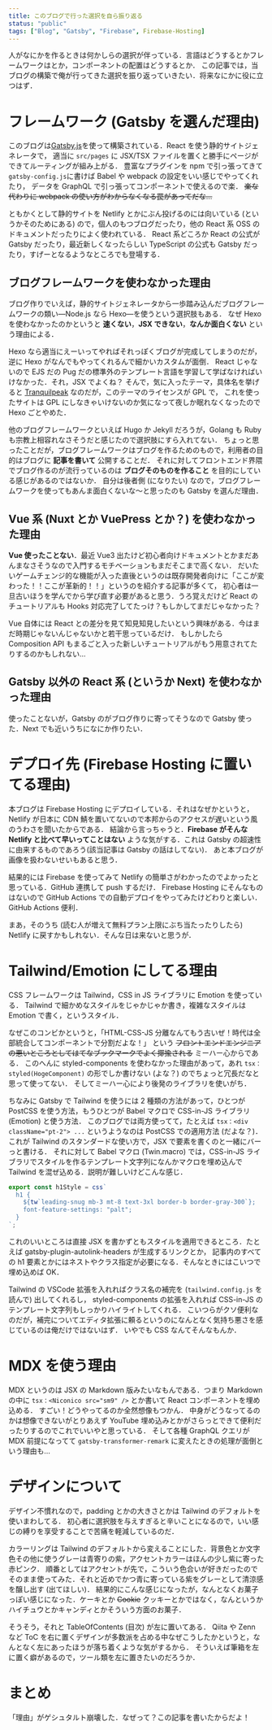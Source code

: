 ```yaml
---
title: このブログで行った選択を自ら振り返る
status: "public"
tags: ["Blog", "Gatsby", "Firebase", Firebase-Hosting]
---
```


人がなにかを作るときは何かしらの選択が伴っている．言語はどうするとかフレームワークはとか，コンポーネントの配置はどうするとか．
この記事では，当ブログの構築で俺が行ってきた選択を振り返っていきたい．将来なにかに役に立つはず．

# フレームワーク (Gatsby を選んだ理由)

このブログは[Gatsby.js](https://gatsbyjs.com)を使って構築されている．React を使う静的サイトジェネレータで，
適当に `src/pages` に JSX/TSX ファイルを置くと勝手にページができてルーティングが組み上がる．
豊富なプラグインを npm で引っ張ってきて`gatsby-config.js`に書けば Babel や webpack の設定をいい感じでやってくれたり，
データを GraphQL で引っ張ってコンポーネントで使えるので楽．
~~楽な代わりに webpack の使い方がわからなくなる罠があってだな…~~

ともかくとして静的サイトを Netlify とかにぶん投げるのには向いている (というかそのためにある) ので，個人のもつブログだったり，他の React 系 OSS のドキュメントだったりによく使われている．
React 系どころか React の公式が Gatsby だったり，最近新しくなったらしい TypeScript の公式も Gatsby だったり，すげーとなるようなところでも登場する．

## ブログフレームワークを使わなかった理由

ブログ作りでいえば，静的サイトジェネレータから一歩踏み込んだブログフレームワークの類い&mdash;Node.js なら Hexo&mdash;を使うという選択肢もある．
なぜ Hexo を使わなかったのかというと **速くない**，**JSX できない**，**なんか面白くない** という理由による．

Hexo なら適当にえーいってやればそれっぽくブログが完成してしまうのだが，逆に Hexo がなんでもやってくれるんで細かいカスタムが面倒．
React じゃないので EJS だの Pug だの標準外のテンプレート言語を学習して学ばなければいけなかった．それ，JSX でよくね？
そんで，気に入ったテーマ，具体名を挙げると [Tranquilpeak](https://github.com/LouisBarranqueiro/hexo-theme-tranquilpeak) なのだが，このテーマのライセンスが GPL で，
これを使ったサイトは GPL にしなきゃいけないのか気になって夜しか眠れなくなったので Hexo ごとやめた．

他のブログフレームワークといえば Hugo か Jekyll だろうが，Golang も Ruby も宗教上相容れなさそうだと感じたので選択肢にすら入れてない．
ちょっと思ったことだが，ブログフレームワークはブログを作るためのもので，利用者の目的はブログに **記事を書いて** 公開することだ．
それに対してフロントエンド界隈でブログ作るのが流行っているのは **ブログそのものを作ること** を目的にしている感じがあるのではないか．
自分は後者側 (になりたい) なので，ブログフレームワークを使ってもあんま面白くないな～と思ったのも Gatsby を選んだ理由．

## Vue 系 (Nuxt とか VuePress とか？) を使わなかった理由

**Vue 使ったことない**．最近 Vue3 出たけど初心者向けドキュメントとかまだあんまなさそうなので入門するモチベーションもまだそこまで高くない．
だいたいゲームチェンジ的な機能が入った直後というのは既存開発者向けに「ここが変わった！！ここが革新的！！」というのを紹介する記事が多くて，
初心者は一旦古いほうを学んでから学び直す必要があると思う．うろ覚えだけど React のチュートリアルも Hooks 対応完了してたっけ？もしかしてまだじゃなかった？

Vue 自体には React との差分を見て知見知見したいという興味がある．今はまだ時期じゃないんじゃないかと若干思っているだけ．
もしかしたら Composition API もまるごと入った新しいチュートリアルがもう用意されてたりするのかもしれない…

## Gatsby 以外の React 系 (というか Next) を使わなかった理由

使ったことないが，Gatsby のがブログ作りに寄ってそうなので Gatsby 使った．Next でも近いうちになにか作りたい．

# デプロイ先 (Firebase Hosting に置いてる理由)

本ブログは Firebase Hosting にデプロイしている．それはなぜかというと，Netlify が日本に CDN 鯖を置いてないので本邦からのアクセスが遅いという風のうわさを聞いたからである．
結論から言っちゃうと．**Firebase がそんな Netlify と比べて早いってことはない** ような気がする．これは Gatsby の超速性に由来するものであろう(該当記事は Gatsby の話はしてない)．
あと本ブログが画像を扱わないせいもあると思う．

結果的には Firebase を使ってみて Netlify の簡単さがわかったのでよかったと思っている．GitHub 連携して push するだけ．
Firebase Hosting にそんなものはないので GitHub Actions での自動デプロイをやってみたけどわりと楽しい．GitHub Actions 便利．

まあ，そのうち (読む人が増えて無料プラン上限にぶち当たったりしたら) Netlify に戻すかもしれない．そんな日は来ないと思うが．

# Tailwind/Emotion にしてる理由

CSS フレームワークは Tailwind，CSS in JS ライブラリに Emotion を使っている．
Tailwind で細かめなスタイルをじゃかじゃか書き，複雑なスタイルは Emotion で書く，というスタイル．

なぜこのコンビかというと，「HTML-CSS-JS 分離なんてもう古いぜ！時代は全部統合してコンポーネントで分割だよな！」
という ~~フロントエンドエンジニアの悪いところとしてはてなブックマークでよく揶揄される~~ ミーハー心からである．
このへんに styled-components を使わなかった理由があって，あれ `tsx：styled(HogeComponent)` の形でしか書けない (よな？) のでちょっと冗長だなと思って使ってない．
そしてミーハー心により後発のライブラリを使いがち．

ちなみに Gatsby で Tailwind を使うには 2 種類の方法があって，ひとつが PostCSS を使う方法，もうひとつが Babel マクロで CSS-in-JS ライブラリ (Emotion) と使う方法．
このブログでは両方使ってて，たとえば `tsx：<div className="pt-2"> ...` というようなのは PostCSS での適用方法 (だよな？)．
これが Tailwind のスタンダードな使い方で，JSX で要素を書くのと一緒にバーっと書ける．
それに対して Babel マクロ (Twin.macro) では，CSS-in-JS ライブラリでスタイルを作るテンプレート文字列になんかマクロを埋め込んで Tailwind を混ぜ込める．説明が難しいけどこんな感じ．

```ts
export const h1Style = css`
  h1 {
    ${tw`leading-snug mb-3 mt-8 text-3xl border-b border-gray-300`};
    font-feature-settings: "palt";
  }
`;
```

これのいいところは直接 JSX を書かずともスタイルを適用できるところ．たとえば gatsby-plugin-autolink-headers が生成するリンクとか，
記事内のすべての h1 要素とかにはネストやクラス指定が必要になる．そんなときにはこいつで埋め込めば OK．

Tailwind の VSCode 拡張を入れればクラス名の補完を (`tailwind.config.js` を読んで) 出してくれるし，
styled-components の拡張を入れれば CSS-in-JS のテンプレート文字列もしっかりハイライトしてくれる．
こいつらがクソ便利なのだが，補完についてエディタ拡張に頼るというのになんとなく気持ち悪さを感じているのは俺だけではないはず．
いやでも CSS なんてそんなもんか．

# MDX を使う理由

MDX というのは JSX の Markdown 版みたいなもんである．つまり Markdown の中に `tsx：<Niconico src="sm9" />` とか書いて React コンポーネントを埋め込める．
すごい！どうやってるのか全然想像もつかん．
中身がどうなってるのかは想像できないがとりあえず YouTube 埋め込みとかがさらっとできて便利だったりするのでこれでいいやと思っている．
そして各種 GraphQL クエリが MDX 前提になってて `gatsby-transformer-remark` に変えたときの処理が面倒という理由も…

# デザインについて

デザイン不慣れなので，padding とかの大きさとかは Tailwind のデフォルトを使いまわしてる．
初心者に選択肢を与えすぎると辛いことになるので，いい感じの縛りを享受することで苦痛を軽減しているのだ．

カラーリングは Tailwind のデフォルトから変えることにした．背景色とか文字色その他に使うグレーは青寄りの紫，アクセントカラーはほんの少し紫に寄った赤ピンク．
順番としてはアクセントが先で，こういう色合いが好きだったのでそのまま使ってみた．それと近めでかつ青に寄っている紫をグレーとして清涼感を醸し出す (出てほしい)．
結果的にこんな感じになったが，なんとなくお菓子っぽい感じになった．ケーキとか ~~Cookie~~ クッキーとかではなく，なんというかハイチュウとかキャンディとかそういう方面のお菓子．

そうそう，それと TableOfContents (目次) が左に置いてある．
Qiita や Zenn など ToC を右に置くデザインが多数派を占める中なぜこうしたかというと，なんとなく左にあったほうが落ち着くような気がするから．
そういえば筆箱を左に置く癖があるので，ツール類を左に置きたいのだろうか．

# まとめ

「理由」がゲシュタルト崩壊した．なぜって？この記事を書いたからだよ！
